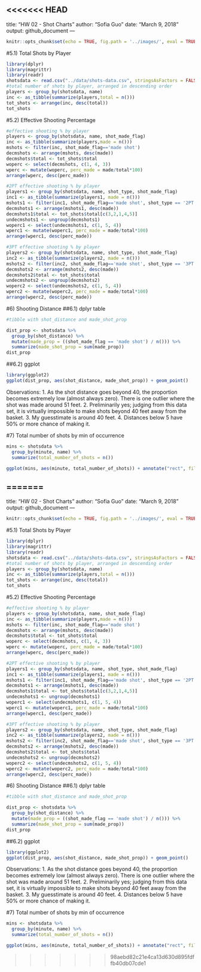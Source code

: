 <<<<<<< HEAD
---
title: "HW 02 - Shot Charts"
author: "Sofia Guo"
date: "March 9, 2018"
output: github_document
---

```r
knitr::opts_chunk$set(echo = TRUE, fig.path = '../images/', eval = TRUE)
```

#5.1) Total Shots by Player
```r
library(dplyr)
library(magrittr)
library(readr)
shotsdata <- read.csv("../data/shots-data.csv", stringsAsFactors = FALSE)
#total number of shots by player, arranged in descending order
players <- group_by(shotsdata, name)
inc <- as_tibble(summarize(players,total = n()))
tot_shots <- arrange(inc, desc(total))
tot_shots
```
#5.2) Effective Shooting Percentage
```r
#effective shooting % by player
players <- group_by(shotsdata, name, shot_made_flag)
inc <- as_tibble(summarize(players,made = n()))
mshots <- filter(inc, shot_made_flag=='made shot')
decmshots <- arrange(mshots, desc(made))
decmshots$total <- tot_shots$total
woperc <- select(decmshots, c(1, 4, 3))
wperc <- mutate(woperc, perc_made = made/total*100)
arrange(wperc, desc(perc_made))

#2PT effective shooting % by player
players1 <- group_by(shotsdata, name, shot_type, shot_made_flag)
inc1 <- as_tibble(summarize(players1, made = n()))
mshots1 <- filter(inc1, shot_made_flag=='made shot', shot_type == '2PT Field Goal')
decmshots1 <- arrange(mshots1, desc(made))
decmshots1$total <- tot_shots$total[c(3,2,1,4,5)]
undecmshots1 <- ungroup(decmshots1)
woperc1 <- select(undecmshots1, c(1, 5, 4))
wperc1 <- mutate(woperc1, perc_made = made/total*100)
arrange(wperc1, desc(perc_made))

#3PT effective shooting % by player
players2 <- group_by(shotsdata, name, shot_type, shot_made_flag)
inc2 <- as_tibble(summarize(players2, made = n()))
mshots2 <- filter(inc2, shot_made_flag=='made shot', shot_type == '3PT Field Goal')
decmshots2 <- arrange(mshots2, desc(made))
decmshots2$total <- tot_shots$total
undecmshots2 <- ungroup(decmshots2)
woperc2 <- select(undecmshots2, c(1, 5, 4))
wperc2 <- mutate(woperc2, perc_made = made/total*100)
arrange(wperc2, desc(perc_made))
```
#6) Shooting Distance
##6.1) dplyr table
```r
#tibble with shot_distance and made_shot_prop

dist_prop <- shotsdata %>%
  group_by(shot_distance) %>%
  mutate(made_prop = ((shot_made_flag == 'made shot') / n())) %>%
  summarize(made_shot_prop = sum(made_prop))
dist_prop
```
##6.2) ggplot
```r
library(ggplot2)
ggplot(dist_prop, aes(shot_distance, made_shot_prop)) + geom_point()
```
Observations:
1. As the shot distance goes beyond 40, the proportion becomes extremely low (almost always zero). There is one outlier where the shot was made around 51 feet.
2. Preliminarily yes; judging from this data set, it is virtually impossible to make shots beyond 40 feet away from the basket.
3. My guesstimate is around 40 feet.
4. Distances below 5 have 50% or more chance of making it.

#7) Total number of shots by min of occurrence
```r
mins <- shotsdata %>%
  group_by(minute, name) %>%
  summarize(total_number_of_shots = n())

ggplot(mins, aes(minute, total_number_of_shots)) + annotate("rect", fill="gray", alpha = 0.5, xmin=seq(0, 50, 12), xmax=seq(12, 60, 12),ymin=0, ymax=50) + geom_point(color = 'dodgerblue1') + geom_path(color = 'dodgerblue1') + facet_wrap(~name) + theme_minimal() + scale_x_continuous(breaks = seq(0, 48, 12)) + ggtitle('Total number of shots (by minute of occurrence)') +scale_fill_gradient2(low = "red", high ="blue")


```

=======
---
title: "HW 02 - Shot Charts"
author: "Sofia Guo"
date: "March 9, 2018"
output: github_document
---

```{r setup, include=FALSE}
knitr::opts_chunk$set(echo = TRUE, fig.path = '../images/', eval = TRUE)
```

#5.1) Total Shots by Player
```{r}
library(dplyr)
library(magrittr)
library(readr)
shotsdata <- read.csv("../data/shots-data.csv", stringsAsFactors = FALSE)
#total number of shots by player, arranged in descending order
players <- group_by(shotsdata, name)
inc <- as_tibble(summarize(players,total = n()))
tot_shots <- arrange(inc, desc(total))
tot_shots
```
#5.2) Effective Shooting Percentage
```{r}
#effective shooting % by player
players <- group_by(shotsdata, name, shot_made_flag)
inc <- as_tibble(summarize(players,made = n()))
mshots <- filter(inc, shot_made_flag=='made shot')
decmshots <- arrange(mshots, desc(made))
decmshots$total <- tot_shots$total
woperc <- select(decmshots, c(1, 4, 3))
wperc <- mutate(woperc, perc_made = made/total*100)
arrange(wperc, desc(perc_made))

#2PT effective shooting % by player
players1 <- group_by(shotsdata, name, shot_type, shot_made_flag)
inc1 <- as_tibble(summarize(players1, made = n()))
mshots1 <- filter(inc1, shot_made_flag=='made shot', shot_type == '2PT Field Goal')
decmshots1 <- arrange(mshots1, desc(made))
decmshots1$total <- tot_shots$total[c(3,2,1,4,5)]
undecmshots1 <- ungroup(decmshots1)
woperc1 <- select(undecmshots1, c(1, 5, 4))
wperc1 <- mutate(woperc1, perc_made = made/total*100)
arrange(wperc1, desc(perc_made))

#3PT effective shooting % by player
players2 <- group_by(shotsdata, name, shot_type, shot_made_flag)
inc2 <- as_tibble(summarize(players2, made = n()))
mshots2 <- filter(inc2, shot_made_flag=='made shot', shot_type == '3PT Field Goal')
decmshots2 <- arrange(mshots2, desc(made))
decmshots2$total <- tot_shots$total
undecmshots2 <- ungroup(decmshots2)
woperc2 <- select(undecmshots2, c(1, 5, 4))
wperc2 <- mutate(woperc2, perc_made = made/total*100)
arrange(wperc2, desc(perc_made))
```
#6) Shooting Distance
##6.1) dplyr table
```{r}
#tibble with shot_distance and made_shot_prop

dist_prop <- shotsdata %>%
  group_by(shot_distance) %>%
  mutate(made_prop = ((shot_made_flag == 'made shot') / n())) %>%
  summarize(made_shot_prop = sum(made_prop))
dist_prop
```
##6.2) ggplot
```{r}
library(ggplot2)
ggplot(dist_prop, aes(shot_distance, made_shot_prop)) + geom_point()
```
Observations:
1. As the shot distance goes beyond 40, the proportion becomes extremely low (almost always zero). There is one outlier where the shot was made around 51 feet.
2. Preliminarily yes; judging from this data set, it is virtually impossible to make shots beyond 40 feet away from the basket.
3. My guesstimate is around 40 feet.
4. Distances below 5 have 50% or more chance of making it.

#7) Total number of shots by min of occurrence
```{r}
mins <- shotsdata %>%
  group_by(minute, name) %>%
  summarize(total_number_of_shots = n())

ggplot(mins, aes(minute, total_number_of_shots)) + annotate("rect", fill="gray", alpha = 0.5, xmin=seq(0, 50, 12), xmax=seq(12, 60, 12),ymin=0, ymax=50) + geom_point(color = 'dodgerblue1') + geom_path(color = 'dodgerblue1') + facet_wrap(~name) + theme_minimal() + scale_x_continuous(breaks = seq(0, 48, 12)) + ggtitle('Total number of shots (by minute of occurrence)') +scale_fill_gradient2(low = "red", high ="blue")


```

>>>>>>> 98aebd82c21e4ca13d630d895fdffb40db07cde1
